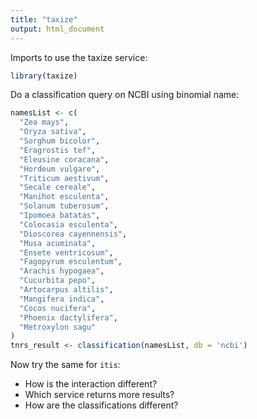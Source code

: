 ```yaml
---
title: "taxize"
output: html_document
---
```


Imports to use the taxize service:

```r
library(taxize)
```

Do a classification query on NCBI using binomial name:

```r
namesList <- c(
  "Zea mays",
  "Oryza sativa",
  "Sorghum bicolor",
  "Eragrostis tef",
  "Eleusine coracana",
  "Hordeum vulgare",
  "Triticum aestivum",
  "Secale cereale",
  "Manihot esculenta",
  "Solanum tuberosum",
  "Ipomoea batatas",
  "Colocasia esculenta",
  "Dioscorea cayennensis",
  "Musa acuminata",
  "Ensete ventricosum",
  "Fagopyrum esculentum",
  "Arachis hypogaea",
  "Cucurbita pepo",
  "Artocarpus altilis",
  "Mangifera indica",
  "Cocos nucifera",
  "Phoenix dactylifera",
  "Metroxylon sagu"
)
tnrs_result <- classification(namesList, db = 'ncbi')
```

Now try the same for `itis`:

- How is the interaction different? 
- Which service returns more results?
- How are the classifications different?
